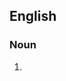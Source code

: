 {{also|téléconférences}}

==English==

===Noun===
{{head|en|noun plural form}}

# {{plural of|teleconference|lang=en}}